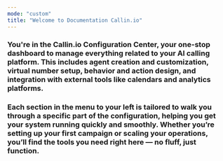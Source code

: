 ```yaml
---
mode: "custom"
title: "Welcome to Documentation Callin.io"
---
```


### You're in the **Callin.io Configuration Center**, your one-stop dashboard to manage everything related to your AI calling platform. This includes agent creation and customization, virtual number setup, behavior and action design, and integration with external tools like calendars and analytics platforms.

### Each section in the menu to your left is tailored to walk you through a specific part of the configuration, helping you get your system running quickly and smoothly. Whether you’re setting up your first campaign or scaling your operations, you’ll find the tools you need right here — no fluff, just function.